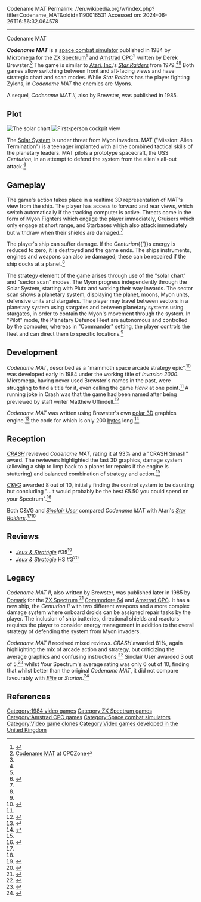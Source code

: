 Codename MAT
Permalink: //en.wikipedia.org/w/index.php?title=Codename_MAT&oldid=1190016531
Accessed on: 2024-06-26T16:56:32.064578



------
Codename MAT
{{Short description|1984 video game}}
{{Use British English|date=October 2022}}
{{Use dmy dates|date=October 2022}}
{{Infobox video game
|title = Codename MAT
|image = Codename MAT cover.jpg
|developer = Derek Brewster<ref name=giantlist/>
|publisher = Micromega
|series = 
|designer = 
|engine = 
|released = 1984
|genre = [[Space combat simulator]],
|modes = [[Single-player]]
|platforms = [[ZX Spectrum]], [[Amstrad CPC]]
}}

'''''Codename MAT''''' is a [[space combat simulator]] published in 1984 by Micromega for the [[ZX Spectrum]]<ref>{{WoS game|id=0001002}}</ref> and [[Amstrad CPC]]<ref>[http://www.cpczone.net/game/1574 Codename MAT] {{Webarchive|url=https://web.archive.org/web/20080829155140/http://www.cpczone.net/game/1574 |date=29 August 2008 }} at CPCZone</ref> written by Derek Brewster.<ref name=giantlist/> The game is similar to [[Atari, Inc.]]'s ''[[Star Raiders]]'' from 1979.<ref name="su"/><ref name="cvg"/> Both games allow switching between front and aft-facing views and have strategic chart and scan modes. While ''Star Raiders'' has the player fighting Zylons, in ''Codename MAT'' the enemies are Myons.

A sequel, ''Codename MAT II'', also by Brewster, was published in 1985.

==Plot==
[[Image:codenamematchart.png|thumb|left|The solar chart]]
[[Image:codenamemat.png|thumb|First-person cockpit view]]

The [[Solar System]] is under threat from Myon invaders. MAT ("Mission: Alien Termination") is a teenager implanted with all the combined tactical skills of the planetary leaders. MAT pilots a prototype spacecraft, the USS ''Centurion'', in an attempt to defend the system from the alien's all-out attack.<ref name="crash2">{{cite magazine |date=May 1984 |title=''Codename MAT'' review |magazine=CRASH |issue=4 |url=http://www.crashonline.org.uk/04/codemat.htm |access-date= 2007-11-13}}</ref>

==Gameplay==
The game's action takes place in a realtime 3D representation of MAT's view from the ship. The player has access to forward and rear views, which switch automatically if the tracking computer is active. Threats come in the form of Myon Fighters which engage the player immediately, Cruisers which only engage at short range, and Starbases which also attack immediately but withdraw when their shields are damaged.<ref name="crash2"/>

The player's ship can suffer damage. If the ''Centurion''{{'}}s energy is reduced to zero, it is destroyed and the game ends. The ships instruments, engines and weapons can also be damaged; these can be repaired if the ship docks at a planet.<ref name="crash2"/>

The strategy element of the game arises through use of the "solar chart" and "sector scan" modes. The Myon progress independently through the Solar System, starting with Pluto and working their way inwards. The sector scan shows a planetary system, displaying the planet, moons, Myon units, defensive units and stargates. The player may travel between sectors in a planetary system using stargates and between planetary systems using stargates, in order to contain the Myon's movement through the system. In "Pilot" mode, the Planetary Defence Fleet are autonomous and controlled by the computer, whereas in "Commander" setting, the player controls the fleet and can direct them to specific locations.<ref name="crash2"/>

==Development==
''Codename MAT'', described as a "mammoth space arcade strategy epic",<ref name="crash1">{{cite magazine |date=April 1984 |title=News Update |magazine=CRASH |issue=3 |url=http://www.crashonline.org.uk/03/news.htm |access-date= 2007-11-13}}</ref> was developed early in 1984 under the working title of ''Invasion 2000''. Micromega, having never used Brewster's names in the past, were struggling to find a title for it, even calling the game ''Hank'' at one point.<ref name="crash1"/>  A running joke in Crash was that the game had been named after being previewed by staff writer Matthew Uffindell.<ref name="NoNowt">{{cite web|url=http://www.nonowt.com/magfold/crashfol/crash03.html|title=The History of CRASH - issue 3|last=Mangram|first=Lloyd|work=TheNoNowt eZine X|access-date=6 October 2022}}</ref>

''Codename MAT'' was written using Brewster's own [[Polar coordinate system|polar 3D]] graphics engine,<ref>{{cite magazine |date=April 1984 |title=Codename MAT preview |magazine=CRASH |issue=3}}</ref> the code for which is only 200 [[bytes]] long.<ref name="su">{{cite magazine |title=The Plot Thickens |last=Gilbert|first=John|date=June 1984|magazine=[[Sinclair User]]|publisher=ECC Publications|issue=27|page=62}}</ref>

==Reception==
''[[CRASH (magazine)|CRASH]]'' reviewed ''Codename MAT'', rating it at 93% and a "CRASH Smash" award. The reviewers highlighted the fast 3D graphics, damage system (allowing a ship to limp back to a planet for repairs if the engine is stuttering) and balanced combination of strategy and action.<ref name="crash2"/>

''[[C&VG]]'' awarded 8 out of 10, initially finding the control system to be daunting but concluding "...it would probably be the best £5.50 you could spend on your Spectrum".<ref name="cvg">{{cite magazine |date=July 1984 |title=Codename MAT review |magazine=C&VG |issue=33}}</ref>

Both C&VG and ''[[Sinclair User]]'' compared ''Codename MAT'' with Atari's ''[[Star Raiders]]''.<ref name="su"/><ref name="cvg"/>

==Reviews==
*''[[:fr:Jeux et Stratégie|Jeux & Stratégie]]'' #35<ref>{{cite web | url=https://archive.org/details/jeux-et-strategie-35/page/50/mode/2up | title=Jeux & stratégie 35 | date=October 1985 }}</ref>
*''[[:fr:Jeux et Stratégie|Jeux & Stratégie]]'' HS #3<ref>{{cite web | url=https://archive.org/details/jeux-et-strategie-hs-3/page/96/mode/2up | title=Jeux & stratégie HS 3 | year=1986 }}</ref>

==Legacy==
''Codename MAT II'', also written by Brewster, was published later in 1985 by [[Domark]] for the [[ZX Spectrum]],<ref>{{WoS game|name=Codename MAT II|id=0001003}}</ref> [[Commodore 64]] and [[Amstrad CPC]]. It has a new ship, the ''Centurion II'' with two different weapons and a more complex damage system where onboard droids can be assigned repair tasks by the player. The inclusion of ship batteries, directional shields and reactors requires the player to consider energy management in addition to the overall strategy of defending the system from Myon invaders.

''Codename MAT II'' received mixed reviews. ''CRASH'' awarded 81%, again highlighting the mix of arcade action and strategy, but criticizing the average graphics and confusing instructions.<ref>{{cite magazine |date=September 1985 |title=Codename MAT II review |magazine=CRASH |issue=20 |quote=A fast tactical space game felt to be well above average to good.}}</ref> Sinclair User awarded 3 out of 5,<ref>{{cite magazine |last=Bourne |first=Chris |date=October 1985 |title=Spectrum Software Scene |magazine=Sinclair User |issue=43 |url=http://www.sincuser.f9.co.uk/043/sftwreb.htm |access-date=2007-11-14 |archive-url=https://web.archive.org/web/20060924103003/http://www.sincuser.f9.co.uk/043/sftwreb.htm |archive-date=2006-09-24 |url-status=dead}}</ref> whilst Your Spectrum's average rating was only 6 out of 10, finding that whilst better than the original ''Codename MAT'', it did not compare favourably with ''[[Elite (video game)|Elite]]'' or ''Starion''.<ref>{{cite magazine |date=November 1985 |title=Joystick Jury |magazine=Your Spectrum |issue=20 |url=http://www.users.globalnet.co.uk/~jg27paw4/yr20/yr20_51.htm |access-date= 2007-11-14}}</ref>

==References==
{{reflist|refs=
<ref name=giantlist>{{cite web|title=The Giant List of Classic Game Programmers|url=https://dadgum.com/giantlist/|last1=Hague|first1=James}}</ref>
}}

[[Category:1984 video games]]
[[Category:ZX Spectrum games]]
[[Category:Amstrad CPC games]]
[[Category:Space combat simulators]]
[[Category:Video game clones]]
[[Category:Video games developed in the United Kingdom]]